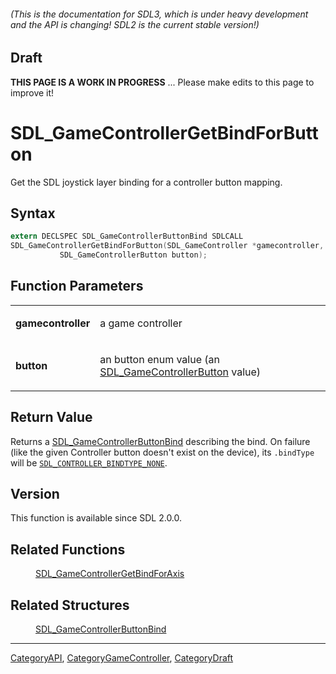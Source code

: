 ====== (This is the documentation for SDL3, which is under heavy development and the API is changing! SDL2 is the current stable version!) ======

== Draft ==

'''THIS PAGE IS A WORK IN PROGRESS''' ... Please make edits to this page to improve it!



<!-- #*^*^*^*^*See https://wiki.libsdl.org/SGFunctions for details on editing this page*^*^*^*^* -->
= SDL_GameControllerGetBindForButton =

Get the SDL joystick layer binding for a controller button mapping.

== Syntax ==

<syntaxhighlight lang='c'>
extern DECLSPEC SDL_GameControllerButtonBind SDLCALL
SDL_GameControllerGetBindForButton(SDL_GameController *gamecontroller,
           SDL_GameControllerButton button);
</syntaxhighlight>

== Function Parameters ==

{|
|'''gamecontroller'''
|a game controller
|-
|'''button'''
|an button enum value (an [[SDL_GameControllerButton]] value)
|}

== Return Value ==

Returns a [[SDL_GameControllerButtonBind]] describing the bind. On failure
(like the given Controller button doesn't exist on the device), its
<code>.bindType</code> will be
<code>[[SDL_CONTROLLER_BINDTYPE_NONE]]</code>.

== Version ==

This function is available since SDL 2.0.0.

== Related Functions ==

:[[SDL_GameControllerGetBindForAxis]]


== Related Structures ==

:[[SDL_GameControllerButtonBind]]

----
[[CategoryAPI]], [[CategoryGameController]], [[CategoryDraft]]
<!-- #See the Style Guide for instructions on editing the footer. -->


